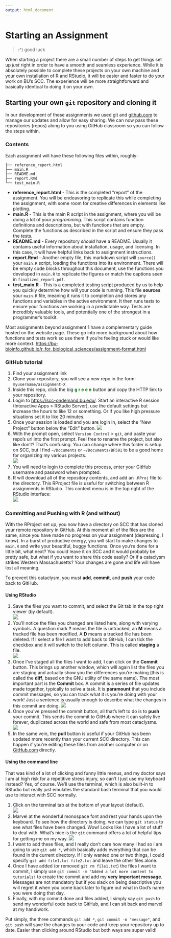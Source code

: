 ```yaml
---
output: html_document
---
```


# Starting an Assignment {-}
> :^) good luck

When starting a project there are a small number of steps to get things set up _just_ right in order to have a smooth and seamless experience. While it is absolutely possible to complete these projects on your own machine and your own installation of R and RStudio, it will be easier and faster to do your work on BU's SCC. The experience will be more straightforward and basically identical to doing it on your own.

## Starting your own `git` repository and cloning it {-}
In our development of these assignments we used git and [github.com](github.com) to manage our updates and allow for easy sharing. We can now pass these repositories (repos) along to you using GitHub classroom so you can follow the steps within. 

### Contents {-}
Each assignment will have these following files within, roughly:  
```
├── reference_report.html 
├── main.R 
├── README.md 
├── report.Rmd 
└── test_main.R 
```
- **reference_report.html** - This is the completed "report" of the assignment. You will be endeavoring to replicate this while completing the assignment, with some room for creative differences in elements like plotting.
- **main.R** - This is the main R script in the assignment, where you will be doing a lot of your _programming_. This script contains function definitions and descriptions, but with functions that are empty. Complete the functions as described in the script and ensure they pass the tests.
- **README.md** - Every repository _should_ have a README. Usually it contains useful information about installation, usage, and licensing. In this case, it will have helpful links back to assignment instructions.
- **report.Rmd** - Another empty file, this markdown script will `source()` your `main.R` script, loading the functions into its environment. There will be empty code blocks throughout this document, use the functions you developed in `main.R` to replicate the figures or match the captions seen in `finalized_report.pdf`.
- **test_main.R** - This is a completed testing script produced by us to help you quickly determine how will your code is running. This file **sources** your `main.R` file, meaning it runs it to completion and stores any functions and variables in the active environment. It then runs tests to ensure your functions are working in a predictable way. Tests are incredibly valuable tools, and potentially one of the strongest in a programmer's toolkit. 

::: {.box .important}
Most assignments beyond assignment 1 have a complementary guide hosted on the website page. These go into more background about how functions and tests work so use them if you're feeling stuck or would like more context. [https://bu-bioinfo.github.io/r_for_biological_sciences/assignment-format.html](Assignment Format)
:::

### GitHub tutorial {-}
1. Find your assignment link
2. Clone your repository, you will see a new repo in the form: `myusername/assignment-X`
3. Inside this repo, click the big <font color="green">**g r e e n**</font> button and copy the HTTP link to your repository.
4. Login to [https://scc-ondemand.bu.edu/](SCC interactive). Start an interactive R session (Interactive Apps > RStudio Server), use the default settings but increase the hours to like 12 or something. Or if you like high pressure situations set it to like 20 minutes.
5. Once your session is loaded and you are login in, select the "New Project" button below the "Edit" button.  ![](img/how_to_1-new_proj.png)
6. With the prompt open, select `Version Control` > `git`, and paste your repo's url into the first prompt. Feel free to rename the project, but also like don't? That's confusing. You can change where this folder is setup on SCC, but I find `~/Documents` or `~/Documents/BF591` to be a good home for organizing my various projects.   
![](img/how_to_2-prompt.png)
7. You will need to login to complete this process, enter your GitHub username and password when prompted.
8. R will download all of the repository contents, and add an `.RProj` file to the directory. This RProject file is useful for switching between R assignments in RStudio. This context menu is in the top right of the RStudio interface:  
![](img/how_to_3-switch-proj.png)

### Committing and Pushing with R (and without) {-}
With the RProject set up, you now have a directory on SCC that has cloned your remote repository in GitHub. At this moment all of the files are the same, since you have made no progress on your assignment (depressing, I know). In a burst of productive energy, you will start to make changes to `main.R` and write your beautiful, buggy functions. Once you're done for a little bit, what next? You could leave it on SCC and it would probably be pretty safe, but what if you want to share this code easily? Or if a cataclysm strikes Western Massachusetts? Your changes are gone and life will have lost all meaning.  

To prevent this cataclysm, you must **add**, **commit**, and **push** your code back to GitHub.

#### Using RStudio {-}
1. Save the files you want to commit, and select the Git tab in the top right viewer (by default).  
![](img/how_to_4-git_tab.png)
2. You'll notice the files you changed are listed here, along with varying symbols. A question mark **?** means the file is untracked, an **M** means a tracked file has been modified. A **D** means a tracked file has been deleted. If I select a file I want to add back to GitHub, I can tick the checkbox and it will switch to the left column. This is called **staging** a file.  
![](img/how_to_5-checkbox.png)
3. Once I've staged all the files I want to add, I can click on the **Commit** button. This brings up another window, which will again list the files you are staging and actually show you the differences you're making (this is called the **diff**, based on the GNU utility of the same name). The most important part is the **Commit** box. A commit is a series of file updates made together, typically to solve a task. It is **paramount** that you include commit messages, so you can track what it is you're doing with your work! Just a sentence is usually enough to describe what the changes in this commit are doing. 
![](img/how_to_6-commit_menu.png)
4. Once you've pressed the commit button, all that's left to do is to **push** your commit. This sends the commit to GitHub where it can safely live forever, duplicated across the world and safe from most cataclysms.  
![](img/how_to_7-push.png)
5. In the same vein, the **pull** button is useful if your GitHub has been updated more recently than your current SCC directory. This can happen if you're editing these files from another computer or on [GitHub.com](GitHub.com) directly.

#### Using the command line {-}
That was kind of a lot of clicking and funny little menus, and my doctor says I am at high risk for a repetitive stress injury, so can't I just use my keyboard instead? Yes, of course. We'll use the terminal, which is also built-in to RStudio but really just emulates the standard bash terminal that you would use to interact with SCC normally.

1. Click on the terminal tab at the bottom of your layout (default).  
![](img/how_to_8-terminal_tab.png)  
2. Marvel at the wonderful monospace font and rest your hands upon the keyboard. To see how the directory is doing, we can type `git status` to see what files have been changed. Wow! Looks like I have a lot of stuff to deal with. What's nice is the `git` command offers a lot of helpful tips for getting me on my way. 
![](img/how_to_9-git_status.png)
3. I want to add these files, and I really don't care how many I had so I am going to use `git add *`, which basically adds everything that can be found in the current directory. If I only wanted one or two things, I could specify `git add file1.txt file2.txt` and leave the other files alone. 
4. Once I have added (or removed `git rm file1.txt`) the files I want to commit, I simply use `git commit -m "Added a lot more content to tutorials!` to create the commit and add my **very important message**. Messages are not mandatory but if you slack on being descriptive you will regret it when you come back later to figure out what in God's name you were doing that day.
5. Finally, with my commit done and files added, I simply say `git push` to send my wonderful code back to GitHub, and I can sit back and marvel at my handiwork.

Put simply, the three commands `git add *`, `git commit -m "message"`, and `git push` will save the changes to your code and keep your repository up to date. Easier than clicking around RStudio but both ways are super valid!
